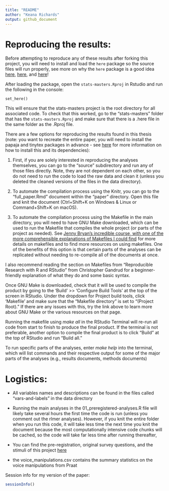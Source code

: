 ```yaml
---
title: "README"
author: "Keana Richards"
output: github_document
---
```


# Reproducing the results: 

Before attempting to reproduce any of these results after forking this project, you will need to install and load the `here` package so the source files will run properly, see more on why the `here` package is a good idea [here](http://jenrichmond.rbind.io/post/how-to-use-the-here-package/), [here](https://github.com/jennybc/here_here), and [here](https://malco.io/2018/11/05/why-should-i-use-the-here-package-when-i-m-already-using-projects/)!

After loading the package, open the `stats-masters.Rproj` in Rstudio and run the following in the console:

`set_here()`

This will ensure that the stats-masters project is the root directory for all associated code. To check that this worked, go to the "stats-masters" folder that has the `stats-masters.Rproj` and make sure that there is a .here file in the same folder as the .Rproj file.  

There are a few options for reproducing the results found in this thesis (note: you want to recreate the entire paper, you will need to install the papaja and tinytex packages in advance - see [here](https://github.com/crsh/papaja) for more information on how to install this and its dependencies):  

1) First, if you are solely interested in reproducing the analyses themselves, you can go to the "source" subdirectory and run any of those files directly. Note, they are not dependent on each other, so you do not need to run the code to load the raw data and clean it (unless you deleted the cleaned versions of the files in the data directory). 

2) To automate the compilation process using the Knitr, you can go to the "full_paper.Rmd" document within the "paper" directory. Open this file and knit the document (Ctrl+Shift+K on	Windows & Linux or Command+Shift+K on macOS). 

3) To automate the compilation process using the Makefile in the main directory, you will need to have GNU Make downloaded, which can be used to run the Makefile that compiles the whole project (or parts of the project as needed). See [Jenny Bryan's incredible course, with one of the more comprehensible explanations of Makefiles I could find](https://stat545.com/automation-overview.html) for more details on makefiles and to find more resources on using makefiles. One of the benefits of this option is that certain parts of the analyses can be replicated without needing to re-compile all of the documents at once.  

I also recommend reading the section on Makefiles from "Reproducible Research with R and RStudio" from Christopher Gandrud for a beginner-friendly explanation of what they do and some basic syntax. 

Once GNU Make is downloaded, check that it will be used to compile the product by going to the 'Build' >> 'Configure Build Tools' at the top of the screen in RStudio. Under the dropdown for Project build tools, click 'Makefile' and make sure that the "Makefile directory" is set to "(Project Root)." If there are any issues with this, try the link above to learn more about GNU Make or the various resources on that page. 

Running the makefile using *make all* in the RStudio Terminal will re-run all code from start to finish to produce the final product. If the terminal is not preferable, another option to compile the final product is to click "Build" at the top of RStudio and run "Build all."

To run specific parts of the analyses, enter *make help* into the terminal, which will list commands and their respective output for some of the major parts of the analyses (e.g., results documents, methods documents) 

# Logistics:

- All variables names and descriptions can be found in the files called "vars-and-labels" in the data directory

- Running the main analyses in the 01_preregistered-analyses.R file will likely take several hours the first time the code is run (unless you comment out the rlmer analyses). However, if you knit the entire folder when you run this code, it will take less time the next time you knit the document because the most computationally intensive code chunks will be cached, so the code will take far less time after running thereafter, 

- You can find the pre-registration, original survey  questions, and the stimuli of this project [here](https://osf.io/r8m2u/)

- the voice_manipulations.csv contains the summary statistics on the voice manipulations from Praat 

Session info for my version of the paper:

```r
sessionInfo()
```
